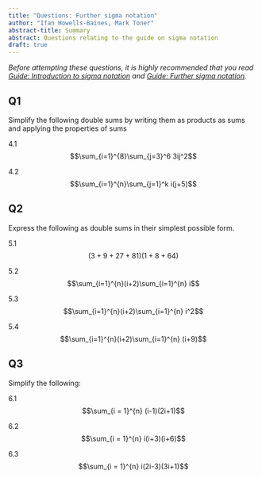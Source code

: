 ```yaml
---
title: "Questions: Further sigma notation"
author: "Ifan Howells-Baines, Mark Toner"
abstract-title: Summary
abstract: Questions relating to the guide on sigma notation
draft: true
---
```


*Before attempting these questions, it is highly recommended that you read [Guide: Introduction to sigma notation](../studyguides/sigmanotation.qmd) and [Guide: Further sigma notation](../studyguides/furthersigmanotation.qmd).*

## Q1 {-}

Simplify the following double sums by writing them as products as sums and applying the properties of sums

4.1 $$\sum_{i=1}^{8}\sum_{j=3}^6 3ij^2$$

4.2 $$\sum_{i=1}^{n}\sum_{j=1}^k i(j+5)$$

## Q2 {-}

Express the following as double sums in their simplest possible form.

5.1 $$(3+9+27+81)(1+8+64)$$

5.2 $$\sum_{i=1}^{n}(i+2)\sum_{i=1}^{n} i$$

5.3 $$\sum_{i=1}^{n}(i+2)\sum_{i=1}^{n} i^2$$

5.4 $$\sum_{i=1}^{n}(i+2)\sum_{i=1}^{n} (i+9)$$

## Q3 {-}

Simplify the following:

6.1 $$\sum_{i = 1}^{n} (i-1)(2i+1)$$

6.2 $$\sum_{i = 1}^{n} i(i+3)(i+6)$$

6.3 $$\sum_{i = 1}^{n} i(2i-3)(3i+1)$$


